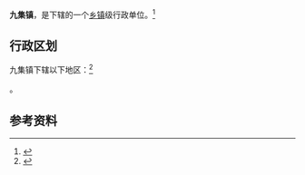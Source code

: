 {{中国乡级行政区|42/06/24/102/000}}

'''九集镇'''，是{{PRC admin/fullname|42/06/24/102/000|3}}下辖的一个[[乡镇|乡镇]]级行政单位。<ref>{{PRC admin/ref sgc|{{PRC admin/parent|42/06/24/102/000}}}}</ref>

== 行政区划 ==

九集镇下辖以下地区：<ref>{{PRC admin/ref sgc|42/06/24/102/000}}</ref>

{{PRC admin/children|42/06/24/102/000}}。

== 参考资料 ==

{{reflist}}

{{行政区划小作品}}
{{PRC admin/navcat|42/06/24/102/000}}